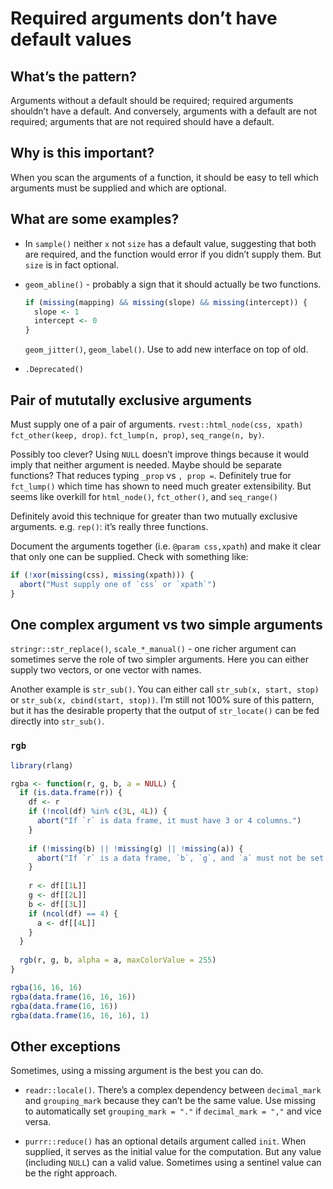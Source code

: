 # Required arguments don't have default values {#args-required}

## What's the pattern?

Arguments without a default should be required; required arguments shouldn't have a default. And conversely, arguments with a default are not required; arguments that are not required should have a default.

## Why is this important?

When you scan the arguments of a function, it should be easy to tell which arguments must be supplied and which are optional.


## What are some examples?

*   In `sample()` neither `x` not `size` has a default value, suggesting that
    both are required, and the function would error if you didn't supply them.
    But `size` is in fact optional.

*   `geom_abline()` - probably a sign that it should actually be two functions.

    ```r
    if (missing(mapping) && missing(slope) && missing(intercept)) {
      slope <- 1
      intercept <- 0
    }
    ```
    
    `geom_jitter()`, `geom_label()`. Use to add new interface on top of old.

*   `.Deprecated()`

## Pair of mututally exclusive arguments

Must supply one of a pair of arguments. `rvest::html_node(css, xpath)` `fct_other(keep, drop)`. `fct_lump(n, prop)`, `seq_range(n, by)`.
    
Possibly too clever? Using `NULL` doesn't improve things because it would imply that neither argument is needed. Maybe should be separate functions? That reduces typing `_prop` vs `, prop = `. Definitely true for `fct_lump()` which time has shown to need much greater extensibility. But seems like overkill for `html_node()`, `fct_other()`, and `seq_range()`

Definitely avoid this technique for greater than two mutually exclusive arguments. e.g. `rep()`: it's really three functions.

Document the arguments together (i.e. `@param css,xpath`) and make it clear that only one can be supplied. Check with something like:

```r
if (!xor(missing(css), missing(xpath))) {
  abort("Must supply one of `css` or `xpath`")
}
```

## One complex argument vs two simple arguments

`stringr::str_replace()`, `scale_*_manual()` - one richer argument can sometimes serve the role of two simpler arguments. Here you can either supply two vectors, or one vector with names.

Another example is `str_sub()`. You can either call `str_sub(x, start, stop)` or `str_sub(x, cbind(start, stop))`. I'm still not 100% sure of this pattern, but it has the desirable property that the output of `str_locate()` can be fed directly into `str_sub()`.

### `rgb`

```r
library(rlang)

rgba <- function(r, g, b, a = NULL) {
  if (is.data.frame(r)) {
    df <- r
    if (!ncol(df) %in% c(3L, 4L)) {
      abort("If `r` is data frame, it must have 3 or 4 columns.")
    }
    
    if (!missing(b) || !missing(g) || !missing(a)) {
      abort("If `r` is a data frame, `b`, `g`, and `a` must not be set.")
    }
    
    r <- df[[1L]]
    g <- df[[2L]]
    b <- df[[3L]]
    if (ncol(df) == 4) {
      a <- df[[4L]]
    }
  }
  
  rgb(r, g, b, alpha = a, maxColorValue = 255)
}

rgba(16, 16, 16)
rgba(data.frame(16, 16, 16))
rgba(data.frame(16, 16))
rgba(data.frame(16, 16, 16), 1)
```

## Other exceptions

Sometimes, using a missing argument is the best you can do. 

*   `readr::locale()`. There's a complex dependency between `decimal_mark` and
    `grouping_mark` because they can't be the same value. Use missing to 
    automatically set `grouping_mark = "."` if `decimal_mark = ","` and
    vice versa. 

*   `purrr::reduce()` has an optional details argument called `init`. 
    When supplied, it serves as the initial value for the computation. But any 
    value (including `NULL`) can a valid value. Sometimes using a sentinel 
    value can be the right approach.
